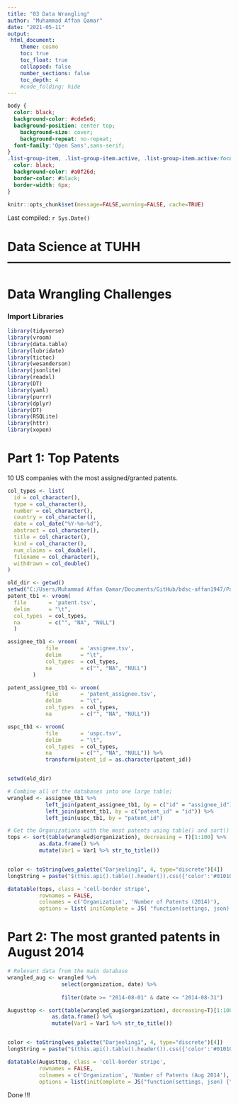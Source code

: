 ```yaml
---
title: "03 Data Wrangling"
author: "Muhammad Affan Qamar"
date: "2021-05-11"
output:
 html_document:
    theme: cosmo
    toc: true
    toc_float: true
    collapsed: false
    number_sections: false
    toc_depth: 4
    #code_folding: hide
---
```


```css
body {
  color: black;
  background-color: #cde5e6;
  background-position: center top;
    background-size: cover;
    background-repeat: no-repeat;
  font-family:'Open Sans',sans-serif;
}
.list-group-item, .list-group-item.active, .list-group-item.active:focus, .list-group-item.active:hover {
  color: black;
  background-color: #a0f26d;
  border-color: #black;
  border-width: 6px;
}
```

```r
knitr::opts_chunk$set(message=FALSE,warning=FALSE, cache=TRUE)
```

Last compiled: `r Sys.Date()`

# Data Science at TUHH ------------------------------------------------------

# Data Wrangling Challenges

### Import Libraries

```r
library(tidyverse)
library(vroom)
library(data.table)
library(lubridate)
library(tictoc)
library(wesanderson)
library(jsonlite)
library(readxl)
library(DT)
library(yaml)
library(purrr)
library(dplyr)
library(DT)
library(RSQLite)
library(httr)
library(xopen)

```

# Part 1: Top Patents
10 US companies with the most assigned/granted patents.

```r
col_types <- list(
  id = col_character(),
  type = col_character(),
  number = col_character(),
  country = col_character(),
  date = col_date("%Y-%m-%d"),
  abstract = col_character(),
  title = col_character(),
  kind = col_character(),
  num_claims = col_double(),
  filename = col_character(),
  withdrawn = col_double()
)
```

```r
old_dir <- getwd()
setwd("C:/Users/Muhammad Affan Qamar/Documents/GitHub/bdsc-affan1947/Patent_data_reduced")
patent_tb1 <- vroom(
  file       = 'patent.tsv',
  delim      = "\t",
  col_types  = col_types,
  na         = c("", "NA", "NULL")
  )

assignee_tb1 <- vroom(
            file       = 'assignee.tsv', 
            delim      = "\t", 
            col_types  = col_types,
            na         = c("", "NA", "NULL")
        )

patent_assignee_tb1 <- vroom(
            file       = 'patent_assignee.tsv', 
            delim      = "\t", 
            col_types  = col_types,
            na         = c("", "NA", "NULL"))

uspc_tb1 <- vroom(
            file       = 'uspc.tsv', 
            delim      = "\t", 
            col_types  = col_types,
            na         = c("", "NA", "NULL")) %>%
            transform(patent_id = as.character(patent_id))


setwd(old_dir)

# Combine all of the databases into one large table;
wrangled <- assignee_tb1 %>%
            left_join(patent_assignee_tb1, by = c("id" = "assignee_id")) %>%
            left_join(patent_tb1, by = c("patent_id" = "id")) %>%
            left_join(uspc_tb1, by = "patent_id")

# Get the Organizations with the most patents using table() and sort()
tops <- sort(table(wrangled$organization), decreasing = T)[1:100] %>%
          as.data.frame() %>%
          mutate(Var1 = Var1 %>% str_to_title())


color <- toString(wes_palette("Darjeeling1", 4, type="discrete")[4])
longString = paste("$(this.api().table().header()).css({'color':'#010101', 'background-color' : '", color, "'});")

datatable(tops, class = 'cell-border stripe', 
          rownames = FALSE,
          colnames = c('Organization', 'Number of Patents (2014)'),
          options = list( initComplete = JS( "function(settings, json) {",longString,"}")))
```
# Part 2: The most granted patents in August 2014
```r

# Relevant data from the main database
wrangled_aug <- wrangled %>% 
                 select(organization, date) %>%
                
                 filter(date >= "2014-08-01" & date <= "2014-08-31")

Augusttop <- sort(table(wrangled_aug$organization), decreasing=T)[1:100] %>%
              as.data.frame() %>%
              mutate(Var1 = Var1 %>% str_to_title())


color <- toString(wes_palette("Darjeeling1", 4, type="discrete")[4])
longString = paste("$(this.api().table().header()).css({'color':'#010101', 'background-color' : '", color, "'});")

datatable(Augusttop, class = 'cell-border stripe', 
          rownames = FALSE,
          colnames = c('Organization', 'Number of Patents (Aug 2014'),
          options = list(initComplete = JS("function(settings, json) {",longString,"}")))

```

Done !!!